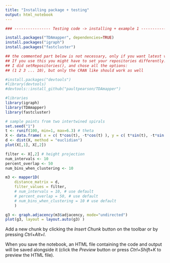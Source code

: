 ```yaml
---
title: "Installing package + testing"
output: html_notebook
---
```



```r

### ---------------- Testing code -> installing + example 1 ---------------- ###

install.packages("TDAmapper", dependencies=TRUE)
install.packages("igraph")
install.packages("fastcluster")

## the commented part below is not necessary, only if you want latest version 
## If you use this you might have to set your repositories differently.
## I did setRepositories(), and chose all the options:
## (1 2 3 ... 10), but only the CRAN like should work as well
```

```r
#install.packages("devtools")
#library(devtools)
#devtools::install_github("paultpearson/TDAmapper")

#libraries
library(igraph)
library(TDAmapper)
library(fastcluster)

# sample points from two intertwined spirals
set.seed("1")
t <- runif(100, min=1, max=6.3) # theta
X <- data.frame( x = c( t*cos(t), -t*cos(t) ), y = c( t*sin(t), -t*sin(t) ) )
d <- dist(X, method = "euclidian")
plot(X[,1], X[,2])

filter <- X[,2] # height projection
num_intervals <- 10
percent_overlap <- 50
num_bins_when_clustering <- 10

m3 <- mapper1D(
    distance_matrix = d, 
    filter_values = filter, 
    # num_intervals = 10, # use default
    # percent_overlap = 50, # use default
    # num_bins_when_clustering = 10 # use default
    )

g3 <- graph.adjacency(m3$adjacency, mode="undirected")
plot(g3, layout = layout.auto(g3) )
```

Add a new chunk by clicking the *Insert Chunk* button on the toolbar or by pressing *Ctrl+Alt+I*.

When you save the notebook, an HTML file containing the code and output will be saved alongside it (click the *Preview* button or press *Ctrl+Shift+K* to preview the HTML file).
